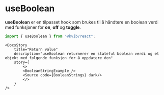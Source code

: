 
<Meta title="Komponenter/Hooks/useBoolean"/>

# useBoolean

**useBoolean** er en tilpasset hook som brukes til å håndtere en boolean verdi med funksjoner for **on**, **off** og **toggle**.

```jsx
import { useBoolean } from "@kvib/react";
```

<Feedback component="useBoolean"/>


<DocsContainer>

    <DocsStory
        title="Return value"
        description="useBoolean returnerer en stateful boolean verdi og et objekt med følgende funksjon for å oppdatere den"
        story={
            <>
            <BooleanStringExample />
            <Source code={BooleanStrings} dark/>
            </>
        }
    />
</DocsContainer>
